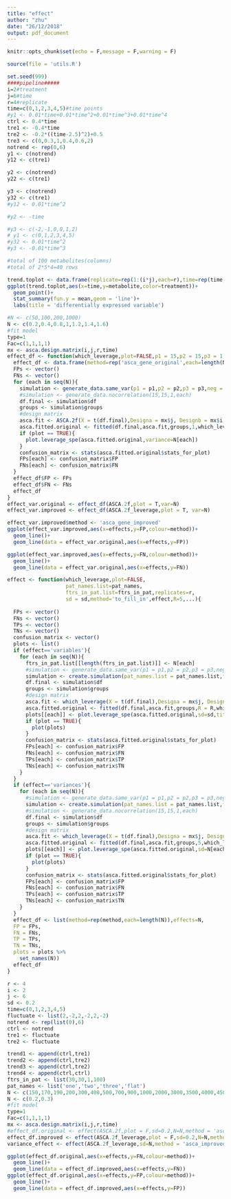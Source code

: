 ```yaml
---
title: "effect"
author: "zhu"
date: "26/12/2018"
output: pdf_document
---
```


```r
knitr::opts_chunk$set(echo = F,message = F,warning = F)
```
```r
source(file = 'utils.R')
```
```r
set.seed(999)
####pipeline#####
i=2#treatment
j=6#time
r=4#replicate
time=c(0,1,2,3,4,5)#time points
#y1 <- 0.01*time+0.01*time^2+0.01*time^3+0.01*time^4
ctrl <- 0.4*time
tre1 <- -0.4*time
tre2 <- -0.2*((time-2.5)^2)+0.5
tre3 <- c(0,0.3,1,0.4,0.6,2)
notrend <- rep(0,6)
y1 <- c(notrend)
y12 <- c(tre1)

y2 <- c(notrend)
y22 <- c(tre1)

y3 <- c(notrend)
y32 <- c(tre1)
#y12 <- 0.01*time^2

#y2 <- -time

#y3 <- c(-2,-1,0,0,1,2)
# y1 <- c(0,1,2,3,4,5)
#y32 <- 0.01*time^2
#y3 <- -0.01*time^3

#total of 100 metabolites(columns)
#total of 2*5*4=40 rows
```

```r
trend.toplot <- data.frame(replicate=rep(1:(i*j),each=r),time=rep(time,each=r),treatment=factor(rep(1:i,each=j*r)),metabolite=generate_data.same_var(p1 = 15,p2 = 15,p3 = 1,neg = 100,var = 0.2)$df[1,])
ggplot(trend.toplot,aes(x=time,y=metabolite,color=treatment))+
  geom_point()+
  stat_summary(fun.y = mean,geom = 'line')+
  labs(title = 'differentially expressed variable')
```

```r
#N <- c(50,100,200,1000)
N <- c(0.2,0.4,0.8,1,1.2,1.4,1.6)
#fit model
type=1
Fac=c(1,1,1,1)
mx <- asca.design.matrix(i,j,r,time)
effect_df <- function(which_leverage,plot=FALSE,p1 = 15,p2 = 15,p3 = 1,neg = 1000,var = 0.2){
  effect_df <- data.frame(method=rep('asca_gene_original',each=length(N)),effects=N)
  FPs <- vector()
  FNs <- vector()
  for (each in seq(N)){
    simulation <- generate_data.same_var(p1 = p1,p2 = p2,p3 = p3,neg = neg,var = N[each])
    #simulation <- generate_data.nocorrelation(15,15,1,each)
    df.final <- simulation$df
    groups <- simulation$groups
    #design matrix
    asca.fit <- ASCA.2f(X = t(df.final),Designa = mx$j, Designb = mx$i,type = type, Fac = Fac,showvar = F,showscree = F)
    asca.fitted.original <- fitted(df.final,asca.fit,groups,1,which_leverage)
    if (plot == TRUE){
      plot.leverage_spe(asca.fitted.original,variance=N[each])
    }
    confusion_matrix <- stats(asca.fitted.original$stats_for_plot)
    FPs[each] <- confusion_matrix$FP
    FNs[each] <- confusion_matrix$FN
  }
  effect_df$FP <- FPs
  effect_df$FN <- FNs
  effect_df
}
effect_var.original <- effect_df(ASCA.2f,plot = T,var=N)
effect_var.improved <- effect_df(ASCA.2f_leverage,plot = T, var=N)
```

```r
effect_var.improved$method <- 'asca_gene_improved'
ggplot(effect_var.improved,aes(x=effects,y=FP,colour=method))+
  geom_line()+
  geom_line(data = effect_var.original,aes(x=effects,y=FP))
```

```r
ggplot(effect_var.improved,aes(x=effects,y=FN,colour=method))+
  geom_line()+
  geom_line(data = effect_var.original,aes(x=effects,y=FN))
```


```r
effect <- function(which_leverage,plot=FALSE,
                   pat_names.list=pat_names,
                   ftrs_in_pat.list=ftrs_in_pat,replicates=r,
                   sd = sd,method='to_fill_in',effect,R=5,...){
  
  FPs <- vector()
  FNs <- vector()
  TPs <- vector()
  TNs <- vector()
  confusion_matrix <- vector()
  plots <- list()
  if (effect=='variables'){
    for (each in seq(N)){
      ftrs_in_pat.list[[length(ftrs_in_pat.list)]] <- N[each]
      #simulation <- generate_data.same_var(p1 = p1,p2 = p2,p3 = p3,neg = N[each],var=sd)
      simulation <- create.simulation(pat_names.list = pat_names.list,ftrs_in_pat.list = ftrs_in_pat.list,replicates = replicates,sd = sd)
      df.final <- simulation$df
      groups <- simulation$groups
      #design matrix
      asca.fit <- which_leverage(X = t(df.final),Designa = mx$j, Designb = mx$i,type = type, Fac = Fac,showvar = F,showscree = F)
      asca.fitted.original <- fitted(df.final,asca.fit,groups,R = R,which_leverage)
      plots[[each]] <- plot.leverage_spe(asca.fitted.original,sd=sd,title=paste('number of variables:',N[each]))
      if (plot == TRUE){
        plot(plots)
      }
      confusion_matrix <- stats(asca.fitted.original$stats_for_plot)
      FPs[each] <- confusion_matrix$FP
      FNs[each] <- confusion_matrix$FN
      TPs[each] <- confusion_matrix$TP
      TNs[each] <- confusion_matrix$TN
    }
  }
  if (effect=='variances'){
    for (each in seq(N)){
      #simulation <- generate_data.same_var(p1 = p1,p2 = p2,p3 = p3,neg = neg,var=N[each])
      simulation <- create.simulation(pat_names.list = pat_names.list,ftrs_in_pat.list = ftrs_in_pat.list,replicates = r,sd = N[each])
      #simulation <- generate_data.nocorrelation(15,15,1,each)
      df.final <- simulation$df
      groups <- simulation$groups
      #design matrix
      asca.fit <- which_leverage(X = t(df.final),Designa = mx$j, Designb = mx$i,type = type, Fac = Fac,showvar = F,showscree = F)
      asca.fitted.original <- fitted(df.final,asca.fit,groups,5,which_leverage)
      plots[[each]] <- plot.leverage_spe(asca.fitted.original,sd=N[each],title=paste('variance:',N[each]))
      if (plot == TRUE){
        plot(plots)
      }
      confusion_matrix <- stats(asca.fitted.original$stats_for_plot)
      FPs[each] <- confusion_matrix$FP
      FNs[each] <- confusion_matrix$FN
      TPs[each] <- confusion_matrix$TP
      TNs[each] <- confusion_matrix$TN
    }
  }
  effect_df <- list(method=rep(method,each=length(N)),effects=N,
  FP = FPs,
  FN = FNs,
  TP = TPs,
  TN = TNs,
  plots = plots %>% 
    set_names(N))
  effect_df
}
```
```r
r <- 4
i <- 2
j <- 6
sd <- 0.2
time=c(0,1,2,3,4,5)
fluctuate <- list(2,-2,2,-2,2,-2)
notrend <- rep(list(0),6)
ctrl <- notrend
tre1 <- fluctuate
tre2 <- fluctuate

trend1 <- append(ctrl,tre1)
trend2 <- append(ctrl,tre2)
trend3 <- append(ctrl,tre2)
trend4 <- append(ctrl,ctrl)
ftrs_in_pat <- list(30,30,1,100)
pat_names <- list('one','two','three','flat')
N <- c(150,170,190,200,300,400,500,700,900,1000,2000,3000,3500,4000,4500,5000)
N <- c(0.2,0.3)
#fit model
type=1
Fac=c(1,1,1,1)
mx <- asca.design.matrix(i,j,r,time)
#effect_df.original <- effect(ASCA.2f,plot = F,sd=0.2,N=N,method = 'asca_original',effect = 'variables')
effect_df.improved <- effect(ASCA.2f_leverage,plot = F,sd=0.2,N=N,method = 'asca_improved',effect = 'variables',R=1)
variance_effect <- effect(ASCA.2f_leverage,sd=N,method = 'asca_improved',effect = 'variances',R=1)
```
```r
ggplot(effect_df.original,aes(x=effects,y=FN,colour=method))+
  geom_line()+
  geom_line(data = effect_df.improved,aes(x=effects,y=FN))
ggplot(effect_df.original,aes(x=effects,y=FP,colour=method))+
  geom_line()+
  geom_line(data = effect_df.improved,aes(x=effects,y=FP))
```




